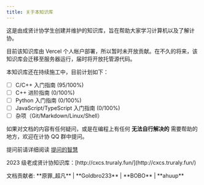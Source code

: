 ```yaml
---
title: 关于本知识库
---
```



这是由成贤计协学生创建并维护的知识库，旨在帮助大家学习计算机以及了解计协。

目前该知识库由 Vercel 个人帐户部署，所以暂时未开放贡献。在不久的将来，该知识库会迁移至服务器运行，届时将开放托管源代码。

本知识库还在持续施工中，目前计划如下：

- [ ] C/C++ 入门指南 (95/100%)
- [ ] C++ 进阶指南 (0/100%)
- [ ] Python 入门指南 (0/100%)
- [ ] JavaScript/TypeScript 入门指南 (0/100%)
- [ ] 杂项（Git/Markdown/Linux/Shell）

如果对文档的内容有任何疑问，或是在编程上有任何 **无法自行解决的** 需要帮助的地方，欢迎在计协 QQ 群中提问。

<Callout type="warn">提问前请详细阅读 [提问的智慧](/docs/others/how_to_ask_questions_the_smart_way)</Callout>

<Callout>
    2023 级老成贤计协知识库：[http://cxcs.truraly.fun/](http://cxcs.truraly.fun/)
</Callout>

<p className="flex flex-wrap break-words gap-2 text-sm text-gray-500"><ClosedCaption className="size-5" /> 文档贡献者: **原罪_超凡** | **Goldbro233** | **BOBO** | **ahuup**</p>
